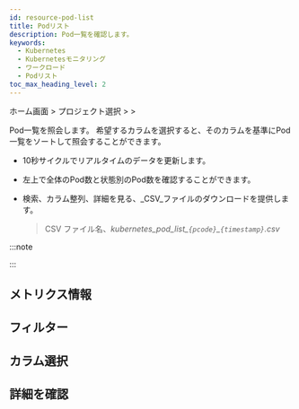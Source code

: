 ```yaml
---
id: resource-pod-list
title: Podリスト
description: Pod一覧を確認します。
keywords:
  - Kubernetes
  - Kubernetesモニタリング
  - ワークロード
  - Podリスト
toc_max_heading_level: 2
---
```


ホーム画面 &gt; プロジェクト選択 &gt; <Cmdname sid="side_workload" className="uitext" /> &gt; <Cmdname sid="podList" className="uitext" />

Pod一覧を照会します。 希望するカラムを選択すると、そのカラムを基準にPod一覧をソートして照会することができます。 

<ImgLang img='k8s-pod-list.png' desc='Pod一覧' />

- 10秒サイクルでリアルタイムのデータを更新します。

- 左上で全体のPod数と状態別のPod数を確認することができます。 

- 検索、カラム整列、詳細を見る、_CSV_ファイルのダウンロードを提供します。

  > CSV ファイル名、_kubernetes\_pod\_list\_`{pcode}`\_`{timestamp}`.csv_

:::note 


<K8scomlist />

:::

## メトリクス情報


<K8slistmetric />

## フィルター


<K8slistfilter />
  
## カラム選択


<K8slistcl />

## 詳細を確認


<K8slistdetail />
